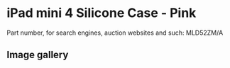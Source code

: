 
# iPad mini 4 Silicone Case - Pink

Part number, for search engines, auction websites and such: MLD52ZM/A

## Image gallery

<div style={{ width: '100%', maxWidth: '768px' }}>
<GalleryComponent
    images={[
      {
        original: "/everysource/MLD52.webp",
        thumbnail: "/everypreview/MLD52.webp",
      },
      {
        original: "/everysource/MLD52_AV1_GOLD.webp",
        thumbnail: "/everypreview/MLD52_AV1_GOLD.webp",
      },
      {
        original: "/everysource/MLD52_AV1_SILVER.webp",
        thumbnail: "/everypreview/MLD52_AV1_SILVER.webp",
      },
      {
        original: "/everysource/MLD52_AV1_SPACE_GRAY.webp",
        thumbnail: "/everypreview/MLD52_AV1_SPACE_GRAY.webp",
      },
      {
        original: "/everysource/MLD52_AV2.webp",
        thumbnail: "/everypreview/MLD52_AV2.webp",
      },
      {
        original: "/everysource/MLD52_AV3.webp",
        thumbnail: "/everypreview/MLD52_AV3.webp",
      },
      {
        original: "/everysource/MLD52_AV4.webp",
        thumbnail: "/everypreview/MLD52_AV4.webp",
      }
    ]}
  />
</div>